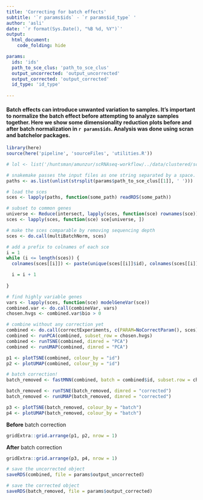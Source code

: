 ```yaml
---
title: 'Correcting for batch effects'
subtitle: '`r params$ids` - `r params$id_type` '
author: 'asli'
date: '`r format(Sys.Date(), "%B %d, %Y")`'
output: 
  html_document:
    code_folding: hide

params:
  ids: 'ids'
  path_to_sce_clus: 'path_to_sce_clus'
  output_uncorrected: 'output_uncorrected'
  output_corrected: 'output_corrected'
  id_type: 'id_type'
  
---
```


#### Batch effects can introduce unwanted variation to samples. It's important to normalize the batch effect before attempting to analyze samples together. Here we show some dimensionality reduction plots before and after batch normalization in `r params$ids`. Analysis was done using scran and batchelor packages. 


```r

library(here)
source(here('pipeline', 'sourceFiles', 'utilities.R'))

```

```r

# lol <- list('/huntsman/amunzur/scRNAseq-workflow/../data/clustered/sce/DH7/sce_clus.rds', '/huntsman/amunzur/scRNAseq-workflow/../data/clustered/sce/DH24/sce_clus.rds')

# snakemake passes the input files as one string separated by a space. we need to divide them into separate lists: 
paths <- as.list(unlist(strsplit(params$path_to_sce_clus[[1]], ' '))) 

# load the sces
sces <- lapply(paths, function(some_path) readRDS(some_path)) 

```

```r

# subset to common genes 
universe <- Reduce(intersect, lapply(sces, function(sce) rownames(sce)))
sces <- lapply(sces, function(sce) sce[universe, ])

# make the sces comparable by removing sequencing depth 
sces <- do.call(multiBatchNorm, sces)

# add a prefix to colnames of each sce 
i = 1 
while (i <= length(sces)) {
  colnames(sces[[i]]) <- paste(unique(sces[[i]]$id), colnames(sces[[i]]), sep = ".")

  i = i + 1
  
}

# find highly variable genes  
vars <- lapply(sces, function(sce) modelGeneVar(sce))
combined.var <- do.call(combineVar, vars)
chosen.hvgs <- combined.var$bio > 0

# combine without any correction yet
combined <- do.call(correctExperiments, c(PARAM=NoCorrectParam(), sces))
combined <- runPCA(combined, subset_row = chosen.hvgs)
combined <- runTSNE(combined, dimred = "PCA")
combined <- runUMAP(combined, dimred = "PCA")

p1 <- plotTSNE(combined, colour_by = "id")
p2 <- plotUMAP(combined, colour_by = "id")

# batch correction! 
batch_removed <- fastMNN(combined, batch = combined$id, subset.row = chosen.hvgs)

batch_removed <- runTSNE(batch_removed, dimred = "corrected")
batch_removed <- runUMAP(batch_removed, dimred = "corrected")

p3 <- plotTSNE(batch_removed, colour_by = "batch")
p4 <- plotUMAP(batch_removed, colour_by = "batch")

```

**Before** batch correction  
```r

gridExtra::grid.arrange(p1, p2, nrow = 1)

```

**After** batch correction  
```r

gridExtra::grid.arrange(p3, p4, nrow = 1)

```

```r
# save the uncorrected object
saveRDS(combined, file = params$output_uncorrected)

# save the corrected object 
saveRDS(batch_removed, file = params$output_corrected)

```
